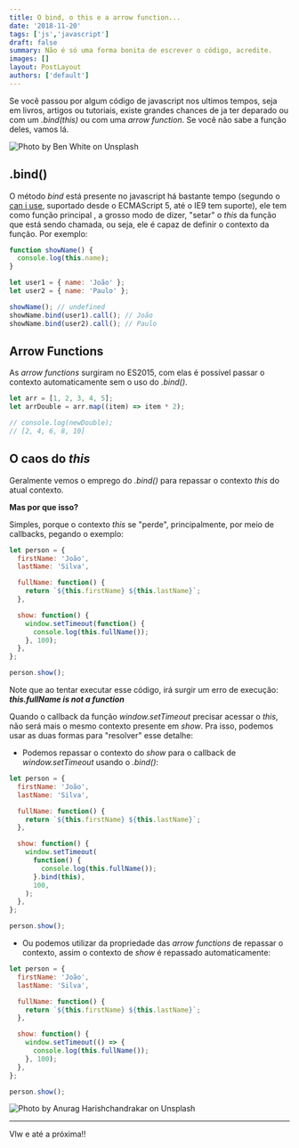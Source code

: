 ```yaml
---
title: O bind, o this e a arrow function...
date: '2018-11-20'
tags: ['js','javascript']
draft: false
summary: Não é só uma forma bonita de escrever o código, acredite.
images: []
layout: PostLayout
authors: ['default']
---
```


Se você passou por algum código de javascript nos ultimos tempos, seja em livros, artigos ou tutoriais, existe grandes chances
de ja ter deparado ou com um _.bind(this)_ ou com uma _arrow function_. Se você não sabe a função deles, vamos lá.

![Photo by Ben White on Unsplash](/static/images/boy-holding-a-book.jpg)

## .bind()

O método _bind_ está presente no javascript há bastante tempo (segundo o [can i use](https://caniuse.com/#search=bind),
suportado desde o ECMAScript 5, até o IE9 tem suporte), ele tem como função principal , a grosso modo de dizer, "setar" o _this_
da função que está sendo chamada, ou seja, ele é capaz de definir o contexto da função.
Por exemplo:

```javascript
function showName() {
  console.log(this.name);
}

let user1 = { name: 'João' };
let user2 = { name: 'Paulo' };

showName(); // undefined
showName.bind(user1).call(); // João
showName.bind(user2).call(); // Paulo
```

## Arrow Functions

As _arrow functions_ surgiram no ES2015, com elas é possível passar o contexto automaticamente sem o uso do _.bind()_.

```javascript
let arr = [1, 2, 3, 4, 5];
let arrDouble = arr.map((item) => item * 2);

// console.log(newDouble);
// [2, 4, 6, 8, 10]
```

## O caos do _this_

Geralmente vemos o emprego do _.bind()_ para repassar o contexto _this_ do atual contexto.

**Mas por que isso?**

Simples, porque o contexto _this_ se "perde", principalmente, por meio de callbacks, pegando o exemplo:

```javascript
let person = {
  firstName: 'João',
  lastName: 'Silva',

  fullName: function() {
    return `${this.firstName} ${this.lastName}`;
  },

  show: function() {
    window.setTimeout(function() {
      console.log(this.fullName());
    }, 100);
  },
};

person.show();
```

Note que ao tentar executar esse código, irá surgir um erro de execução:
_**this.fullName is not a function**_

Quando o callback da função _window.setTimeout_ precisar acessar o _this_, não será mais o mesmo contexto presente em _show_.
Pra isso, podemos usar as duas formas para "resolver" esse detalhe:

- Podemos repassar o contexto do _show_ para o callback de _window.setTimeout_ usando o _.bind()_:

```javascript
let person = {
  firstName: 'João',
  lastName: 'Silva',

  fullName: function() {
    return `${this.firstName} ${this.lastName}`;
  },

  show: function() {
    window.setTimeout(
      function() {
        console.log(this.fullName());
      }.bind(this),
      100,
    );
  },
};

person.show();
```

- Ou podemos utilizar da propriedade das _arrow functions_ de repassar o contexto, assim o contexto de _show_ é
  repassado automaticamente:

```javascript
let person = {
  firstName: 'João',
  lastName: 'Silva',

  fullName: function() {
    return `${this.firstName} ${this.lastName}`;
  },

  show: function() {
    window.setTimeout(() => {
      console.log(this.fullName());
    }, 100);
  },
};

person.show();
```

![Photo by Anurag Harishchandrakar on Unsplash](/static/images/ok-understand.jpg)

---

Vlw e até a próxima!!